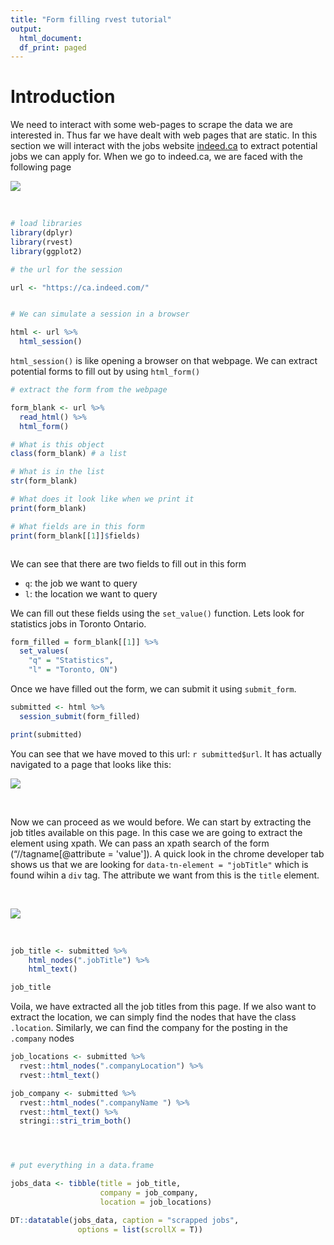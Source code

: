 ```yaml
---
title: "Form filling rvest tutorial"
output:
  html_document:
  df_print: paged
---
```

  
# Introduction
  
We need to interact with some web-pages to scrape the data we are interested in. Thus far we have dealt with web pages that are static. In this section we will interact with the jobs website [indeed.ca](indeed.ca) to extract potential jobs we can apply for. When we go to indeed.ca, we are faced with the following page

![](sc8.PNG)


<br>


```r

# load libraries
library(dplyr)
library(rvest)
library(ggplot2)

# the url for the session

url <- "https://ca.indeed.com/"


# We can simulate a session in a browser

html <- url %>% 
  html_session()

```

`html_session()` is like opening a browser on that webpage. We can extract potential forms to fill out by using `html_form()`


```r

# extract the form from the webpage

form_blank <- url %>% 
  read_html() %>% 
  html_form()

# What is this object
class(form_blank) # a list

# What is in the list
str(form_blank)

# What does it look like when we print it
print(form_blank)

# What fields are in this form
print(form_blank[[1]]$fields)



```


We can see that there are two fields to fill out in this form

- `q`: the job we want to query
- `l`: the location we want to query

We can fill out these fields using the `set_value()` function. Lets look for statistics jobs in Toronto Ontario. 

```r
form_filled = form_blank[[1]] %>%
  set_values(
    "q" = "Statistics",
    "l" = "Toronto, ON") 
```


Once we have filled out the form, we can submit it using `submit_form`. 


```r
submitted <- html %>% 
  session_submit(form_filled)

print(submitted)

```


You can see that we have moved to this url: `r submitted$url`. It has actually navigated to a page that looks like this:

![](sc9.PNG)

<br>


Now we can proceed as we would before. We can start by extracting the job titles available on this page. In this case we are going to extract the element using xpath. We can pass an xpath search of the form ("//tagname[@attribute = 'value']). A quick look in the chrome developer tab shows us that we are looking for `data-tn-element = "jobTitle"` which is found wihin a `div` tag. The attribute we want from this is the `title` element. 

<br>

![](sc10.PNG)

<br>

```r
job_title <- submitted %>% 
    html_nodes(".jobTitle") %>% 
    html_text()

job_title
```
  
Voila, we have extracted all the job titles from this page. If we also want to extract the location, we can simply find the nodes that have the class `.location`. Similarly, we can find the company for the posting in the `.company` nodes

```r

job_locations <- submitted %>% 
  rvest::html_nodes(".companyLocation") %>%
  rvest::html_text()

job_company <- submitted %>% 
  rvest::html_nodes(".companyName ") %>%
  rvest::html_text() %>%
  stringi::stri_trim_both()




# put everything in a data.frame

jobs_data <- tibble(title = job_title,
                    company = job_company,
                    location = job_locations)

DT::datatable(jobs_data, caption = "scrapped jobs",
               options = list(scrollX = T))
```


